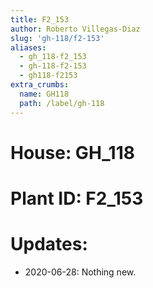 ```yaml
---
title: F2_153
author: Roberto Villegas-Diaz
slug: 'gh-118/f2-153'
aliases:
  - gh_118-f2_153
  - gh-118-f2-153
  - gh118-f2153
extra_crumbs:
  name: GH118
  path: /label/gh-118
---
```


# **House**: GH_118
# **Plant ID**: F2_153
# **Updates**: 
 - 2020-06-28: Nothing new.
